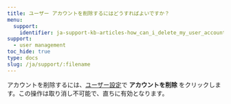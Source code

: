 ```yaml
---
title: ユーザー アカウントを削除するにはどうすればよいですか？
menu:
  support:
    identifier: ja-support-kb-articles-how_can_i_delete_my_user_account
support:
  - user management
toc_hide: true
type: docs
slug: /ja/support/:filename
---
```

アカウントを削除するには、[ユーザー設定](/ja/guides/models/app/settings-page/user-settings#delete-your-account)で **アカウントを削除** をクリックします。この操作は取り消し不可能で、直ちに有効となります。